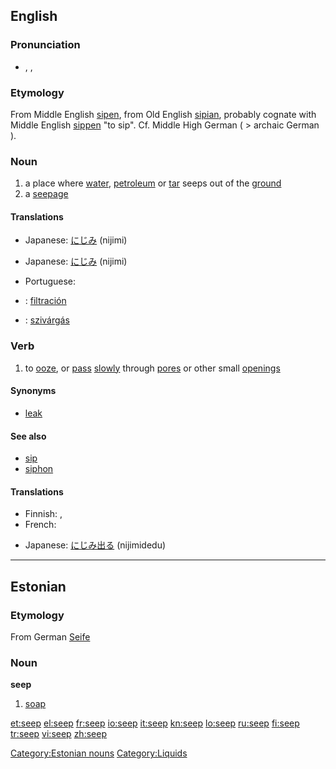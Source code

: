 {{wikipedia}}
==English==

===Pronunciation===
* {{enPR|sēp}}, {{IPA|/siːp/}}, {{SAMPA|/si:p/}}
*: {{rhymes|iːp}}

===Etymology===
From Middle English [[sipen]], from Old English [[sipian]], probably cognate with Middle English [[sippen]] "to sip". Cf. Middle High German {{term|sifen||to trickle}} ( > archaic German {{term|seifen}}).

===Noun===
{{en-noun}}

# a place where [[water]], [[petroleum]] or [[tar]] seeps out of the [[ground]]
# a [[seepage]]

====Translations====
{{trans-top|a place where water seeps out of the ground}}
* Japanese: [[にじみ]] (nijimi)
{{trans-mid}}
{{trans-bottom}}

{{trans-top|a seepage}}
* Japanese: [[にじみ]] (nijimi)
{{trans-mid}}
* Portuguese: {{t|pt|infiltração|f}}
{{trans-bottom}}

{{checktrans}}
* {{ttbc|Spanish}}: [[filtración]]
* {{ttbc|Hungarian}}: [[szivárgás]]

===Verb===
{{en-verb}}

# to [[ooze]], or [[pass]] [[slowly]] through [[pore]]s or other small [[opening]]s

====Synonyms====
* [[leak]]

====See also====
* [[sip]]
* [[siphon]]

====Translations====
{{trans-top|to ooze through pores}}
* Finnish: {{t-|fi|tihkua}}, {{t+|fi|vuotaa}}
* French: {{t|fr|s'infiltrer}}
{{trans-mid}}
* Japanese: [[にじみ出る]] (nijimidedu)
{{trans-bottom}}

----

==Estonian==

===Etymology===
From German [[Seife]]

===Noun===
'''seep'''

# [[soap]]

[[Category:Estonian nouns]]
[[Category:Liquids]]

[[et:seep]]
[[el:seep]]
[[fr:seep]]
[[io:seep]]
[[it:seep]]
[[kn:seep]]
[[lo:seep]]
[[ru:seep]]
[[fi:seep]]
[[tr:seep]]
[[vi:seep]]
[[zh:seep]]